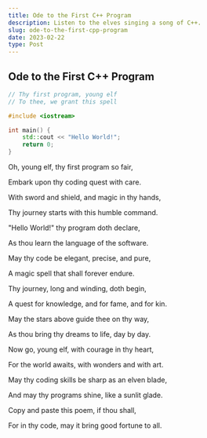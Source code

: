 ```yaml
---
title: Ode to the First C++ Program
description: Listen to the elves singing a song of C++.
slug: ode-to-the-first-cpp-program
date: 2023-02-22
type: Post
---
```


## Ode to the First C++ Program

```cpp
// Thy first program, young elf
// To thee, we grant this spell

#include <iostream>

int main() {
    std::cout << "Hello World!";
    return 0;
}
```

Oh, young elf, thy first program so fair,

Embark upon thy coding quest with care.

With sword and shield, and magic in thy hands,

Thy journey starts with this humble command.

"Hello World!" thy program doth declare,

As thou learn the language of the software.

May thy code be elegant, precise, and pure,

A magic spell that shall forever endure.

Thy journey, long and winding, doth begin,

A quest for knowledge, and for fame, and for kin.

May the stars above guide thee on thy way,

As thou bring thy dreams to life, day by day.

Now go, young elf, with courage in thy heart,

For the world awaits, with wonders and with art.

May thy coding skills be sharp as an elven blade,

And may thy programs shine, like a sunlit glade.

Copy and paste this poem, if thou shall,

For in thy code, may it bring good fortune to all.
